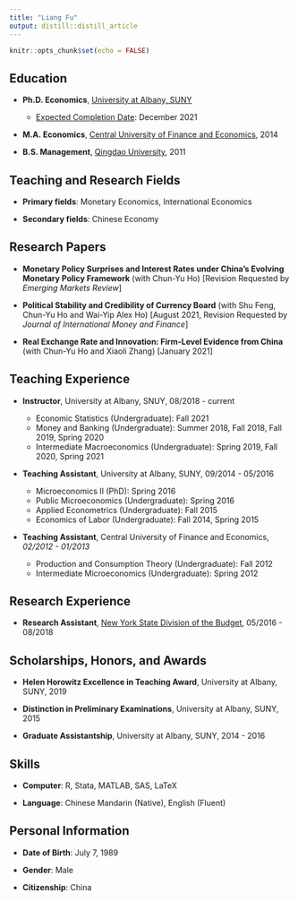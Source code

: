 ```yaml
---
title: "Liang Fu"
output: distill::distill_article
---
```


```r
knitr::opts_chunk$set(echo = FALSE)
```

## Education

-   **Ph.D. Economics**, [University at Albany, SUNY](https://www.albany.edu/)

    -   [Expected Completion Date]{.ul}: December 2021

-   **M.A. Economics**, [Central University of Finance and Economics](http://en.cufe.edu.cn/), 2014

-   **B.S. Management**, [Qingdao University](https://english.qdu.edu.cn/), 2011



## Teaching and Research Fields

-   **Primary fields**: Monetary Economics, International Economics

-   **Secondary fields**: Chinese Economy



## Research Papers

-   **Monetary Policy Surprises and Interest Rates under China's Evolving Monetary Policy Framework** (with Chun-Yu Ho) [Revision Requested by *Emerging Markets Review*]

-   **Political Stability and Credibility of Currency Board** (with Shu Feng, Chun-Yu Ho and Wai-Yip Alex Ho) [August 2021, Revision Requested by *Journal of International Money and Finance*]

-   **Real Exchange Rate and Innovation: Firm-Level Evidence from China** (with Chun-Yu Ho and Xiaoli Zhang) [January 2021]



## Teaching Experience

-   **Instructor**, University at Albany, SNUY, 08/2018 - current

    -   Economic Statistics (Undergraduate): Fall 2021
    -   Money and Banking (Undergraduate): Summer 2018, Fall 2018, Fall 2019, Spring 2020
    -   Intermediate Macroeconomics (Undergraduate): Spring 2019, Fall 2020, Spring 2021

-   **Teaching Assistant**, University at Albany, SUNY, 09/2014 - 05/2016

    -   Microeconomics II (PhD): Spring 2016
    -   Public Microeconomics (Undergraduate): Spring 2016
    -   Applied Econometrics (Undergraduate): Fall 2015
    -   Economics of Labor (Undergraduate): Fall 2014, Spring 2015

-   **Teaching Assistant**, Central University of Finance and Economics, *02/2012 - 01/2013*

    -   Production and Consumption Theory (Undergraduate): Fall 2012
    -   Intermediate Microeconomics (Undergraduate): Spring 2012



## Research Experience

-   **Research Assistant**, [New York State Division of the Budget](https://www.budget.ny.gov/), 05/2016 - 08/2018



## Scholarships, Honors, and Awards

-   **Helen Horowitz Excellence in Teaching Award**, University at Albany, SUNY, 2019

-   **Distinction in Preliminary Examinations**, University at Albany, SUNY, 2015

-   **Graduate Assistantship**, University at Albany, SUNY, 2014 - 2016



## Skills

-   **Computer**: R, Stata, MATLAB, SAS, LaTeX

-   **Language**: Chinese Mandarin (Native), English (Fluent)



## Personal Information

-   **Date of Birth**: July 7, 1989

-   **Gender**: Male

-   **Citizenship**: China
